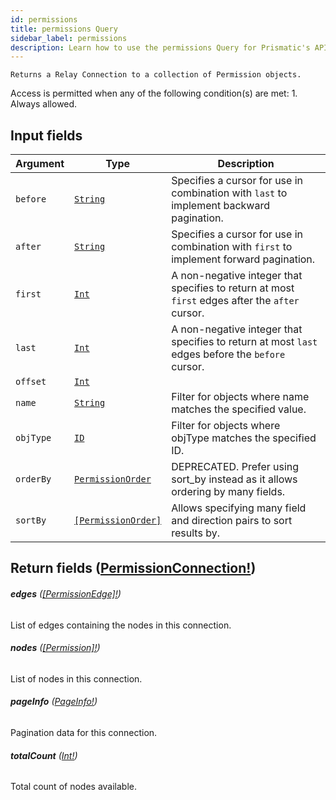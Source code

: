 ```yaml
---
id: permissions
title: permissions Query
sidebar_label: permissions
description: Learn how to use the permissions Query for Prismatic's API.
---
```


    Returns a Relay Connection to a collection of Permission objects.

Access is permitted when any of the following condition(s) are met: 1. Always allowed.

## Input fields

| Argument  | Type                                                               | Description                                                                                      |
| --------- | ------------------------------------------------------------------ | ------------------------------------------------------------------------------------------------ |
| `before`  | [`String`](api/schema/scalar/String.mdx)                           | Specifies a cursor for use in combination with `last` to implement backward pagination.          |
| `after`   | [`String`](api/schema/scalar/String.mdx)                           | Specifies a cursor for use in combination with `first` to implement forward pagination.          |
| `first`   | [`Int`](api/schema/scalar/Int.mdx)                                 | A non-negative integer that specifies to return at most `first` edges after the `after` cursor.  |
| `last`    | [`Int`](api/schema/scalar/Int.mdx)                                 | A non-negative integer that specifies to return at most `last` edges before the `before` cursor. |
| `offset`  | [`Int`](api/schema/scalar/Int.mdx)                                 |                                                                                                  |
| `name`    | [`String`](api/schema/scalar/String.mdx)                           | Filter for objects where name matches the specified value.                                       |
| `objType` | [`ID`](api/schema/scalar/ID.mdx)                                   | Filter for objects where objType matches the specified ID.                                       |
| `orderBy` | [`PermissionOrder`](api/schema/input_object/PermissionOrder.mdx)   | DEPRECATED. Prefer using sort_by instead as it allows ordering by many fields.                   |
| `sortBy`  | [`[PermissionOrder]`](api/schema/input_object/PermissionOrder.mdx) | Allows specifying many field and direction pairs to sort results by.                             |

## Return fields ([PermissionConnection!](api/schema/object/PermissionConnection.mdx))

###### <b>edges</b> ([[PermissionEdge]!](api/schema/object/PermissionEdge.mdx))

List of edges containing the nodes in this connection.

###### <b>nodes</b> ([[Permission]!](api/schema/object/Permission.mdx))

List of nodes in this connection.

###### <b>pageInfo</b> ([PageInfo!](api/schema/object/PageInfo.mdx))

Pagination data for this connection.

###### <b>totalCount</b> ([Int!](api/schema/scalar/Int.mdx))

Total count of nodes available.
